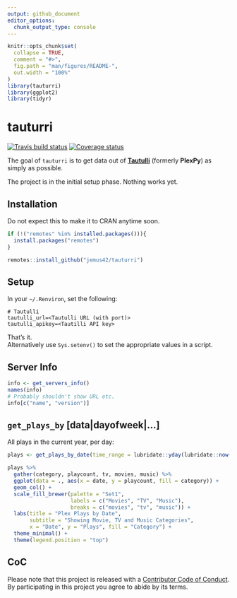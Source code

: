 ```yaml
---
output: github_document
editor_options: 
  chunk_output_type: console
---
```


<!-- README.md is generated from README.Rmd. Please edit that file -->

```r
knitr::opts_chunk$set(
  collapse = TRUE,
  comment = "#>",
  fig.path = "man/figures/README-",
  out.width = "100%"
)
library(tauturri)
library(ggplot2)
library(tidyr)
```
# tauturri

[![Travis build status](https://travis-ci.org/jemus42/tauturri.svg?branch=master)](https://travis-ci.org/jemus42/tauturri)
[![Coverage status](https://codecov.io/gh/jemus42/tauturri/branch/master/graph/badge.svg)](https://codecov.io/github/jemus42/tauturri?branch=master)


The goal of `tauturri` is to get data out of [**Tautulli**](https://github.com/Tautulli/Tautulli) (formerly **PlexPy**) as simply as possible.

The project is in the initial setup phase. Nothing works yet.

## Installation

Do not expect this to make it to CRAN anytime soon.

```r
if (!("remotes" %in% installed.packages())){
  install.packages("remotes")
}

remotes::install_github("jemus42/tauturri")
```
## Setup

In your `~/.Renviron`, set the following:

```
# Tautulli
tautulli_url=<Tautulli URL (with port)>
tautulli_apikey=<Tautilli API key>
```

That's it.  
Alternatively use `Sys.setenv()` to set the appropriate values in a script.

## Server Info

```r
info <- get_servers_info()
names(info)
# Probably shouldn't show URL etc.
info[c("name", "version")]
```


## `get_plays_by` [data|dayofweek|...]

All plays in the current year, per day:

```r
plays <- get_plays_by_date(time_range = lubridate::yday(lubridate::now()))

plays %>% 
  gather(category, playcount, tv, movies, music) %>%
  ggplot(data = ., aes(x = date, y = playcount, fill = category)) +
  geom_col() +
  scale_fill_brewer(palette = "Set1", 
                    labels = c("Movies", "TV", "Music"),
                    breaks = c("movies", "tv", "music")) +
  labs(title = "Plex Plays by Date",
       subtitle = "Showing Movie, TV and Music Categories",
       x = "Date", y = "Plays", fill = "Category") +
  theme_minimal() +
  theme(legend.position = "top")
```


## CoC

Please note that this project is released with a [Contributor Code of Conduct](CODE_OF_CONDUCT.md).  
By participating in this project you agree to abide by its terms.

